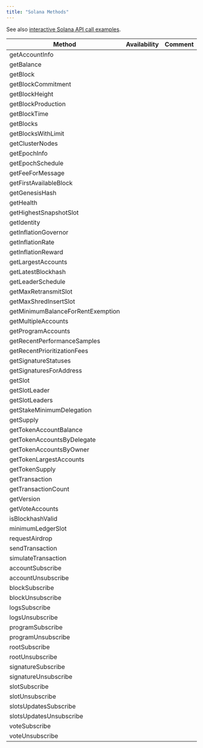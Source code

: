 ```yaml
---
title: "Solana Methods"
---
```


See also [interactive Solana API call examples](/api-reference/solana-getting-started).

| Method                            | Availability | Comment |
| --------------------------------- | ------------ | ------- |
| getAccountInfo                    | <Icon icon="square-check"  iconType="solid" />            |         |
| getBalance                        | <Icon icon="square-check"  iconType="solid" />            |         |
| getBlock                          | <Icon icon="square-check"  iconType="solid" />            |         |
| getBlockCommitment                | <Icon icon="square-check"  iconType="solid" />            |         |
| getBlockHeight                    | <Icon icon="square-check"  iconType="solid" />            |         |
| getBlockProduction                | <Icon icon="square-check"  iconType="solid" />            |         |
| getBlockTime                      | <Icon icon="square-check"  iconType="solid" />            |         |
| getBlocks                         | <Icon icon="square-check"  iconType="solid" />            |         |
| getBlocksWithLimit                | <Icon icon="square-check"  iconType="solid" />            |         |
| getClusterNodes                   | <Icon icon="square-check"  iconType="solid" />            |         |
| getEpochInfo                      | <Icon icon="square-check"  iconType="solid" />            |         |
| getEpochSchedule                  | <Icon icon="square-check"  iconType="solid" />            |         |
| getFeeForMessage                  | <Icon icon="square-check"  iconType="solid" />            |         |
| getFirstAvailableBlock            | <Icon icon="square-check"  iconType="solid" />            |         |
| getGenesisHash                    | <Icon icon="square-check"  iconType="solid" />            |         |
| getHealth                         | <Icon icon="square-check"  iconType="solid" />            |         |
| getHighestSnapshotSlot            | <Icon icon="square-check"  iconType="solid" />            |         |
| getIdentity                       | <Icon icon="square-check"  iconType="solid" />            |         |
| getInflationGovernor              | <Icon icon="square-check"  iconType="solid" />            |         |
| getInflationRate                  | <Icon icon="square-check"  iconType="solid" />            |         |
| getInflationReward                | <Icon icon="square-check"  iconType="solid" />            |         |
| getLargestAccounts                | <Icon icon="square-check"  iconType="solid" />            |         |
| getLatestBlockhash                | <Icon icon="square-check"  iconType="solid" />            |         |
| getLeaderSchedule                 | <Icon icon="square-check"  iconType="solid" />            |         |
| getMaxRetransmitSlot              | <Icon icon="square-check"  iconType="solid" />            |         |
| getMaxShredInsertSlot             | <Icon icon="square-check"  iconType="solid" />            |         |
| getMinimumBalanceForRentExemption | <Icon icon="square-check"  iconType="solid" />            |         |
| getMultipleAccounts               | <Icon icon="square-check"  iconType="solid" />            |         |
| getProgramAccounts                | <Icon icon="square-check"  iconType="solid" />            |         |
| getRecentPerformanceSamples       | <Icon icon="square-check"  iconType="solid" />            |         |
| getRecentPrioritizationFees       | <Icon icon="square-check"  iconType="solid" />            |         |
| getSignatureStatuses              | <Icon icon="square-check"  iconType="solid" />            |         |
| getSignaturesForAddress           | <Icon icon="square-check"  iconType="solid" />            |         |
| getSlot                           | <Icon icon="square-check"  iconType="solid" />            |         |
| getSlotLeader                     | <Icon icon="square-check"  iconType="solid" />            |         |
| getSlotLeaders                    | <Icon icon="square-check"  iconType="solid" />            |         |
| getStakeMinimumDelegation         | <Icon icon="square-check"  iconType="solid" />            |         |
| getSupply                         | <Icon icon="square-check"  iconType="solid" />            |         |
| getTokenAccountBalance            | <Icon icon="square-check"  iconType="solid" />            |         |
| getTokenAccountsByDelegate        | <Icon icon="square-check"  iconType="solid" />            |         |
| getTokenAccountsByOwner           | <Icon icon="square-check"  iconType="solid" />            |         |
| getTokenLargestAccounts           | <Icon icon="square-check"  iconType="solid" />            |         |
| getTokenSupply                    | <Icon icon="square-check"  iconType="solid" />            |         |
| getTransaction                    | <Icon icon="square-check"  iconType="solid" />            |         |
| getTransactionCount               | <Icon icon="square-check"  iconType="solid" />            |         |
| getVersion                        | <Icon icon="square-check"  iconType="solid" />            |         |
| getVoteAccounts                   | <Icon icon="square-check"  iconType="solid" />            |         |
| isBlockhashValid                  | <Icon icon="square-check"  iconType="solid" />            |         |
| minimumLedgerSlot                 | <Icon icon="square-check"  iconType="solid" />            |         |
| requestAirdrop                    | <Icon icon="xmark"  iconType="solid" />            |         |
| sendTransaction                   | <Icon icon="square-check"  iconType="solid" />            |         |
| simulateTransaction               | <Icon icon="square-check"  iconType="solid" />            |         |
| accountSubscribe                  | <Icon icon="square-check"  iconType="solid" />            |         |
| accountUnsubscribe                | <Icon icon="square-check"  iconType="solid" />            |         |
| blockSubscribe                    | <Icon icon="square-check"  iconType="solid" />            |         |
| blockUnsubscribe                  | <Icon icon="square-check"  iconType="solid" />            |         |
| logsSubscribe                     | <Icon icon="square-check"  iconType="solid" />            |         |
| logsUnsubscribe                   | <Icon icon="square-check"  iconType="solid" />            |         |
| programSubscribe                  | <Icon icon="square-check"  iconType="solid" />            |         |
| programUnsubscribe                | <Icon icon="square-check"  iconType="solid" />            |         |
| rootSubscribe                     | <Icon icon="square-check"  iconType="solid" />            |         |
| rootUnsubscribe                   | <Icon icon="square-check"  iconType="solid" />            |         |
| signatureSubscribe                | <Icon icon="square-check"  iconType="solid" />            |         |
| signatureUnsubscribe              | <Icon icon="square-check"  iconType="solid" />            |         |
| slotSubscribe                     | <Icon icon="square-check"  iconType="solid" />            |         |
| slotUnsubscribe                   | <Icon icon="square-check"  iconType="solid" />            |         |
| slotsUpdatesSubscribe             | <Icon icon="square-check"  iconType="solid" />            |         |
| slotsUpdatesUnsubscribe           | <Icon icon="square-check"  iconType="solid" />            |         |
| voteSubscribe                     | <Icon icon="square-check"  iconType="solid" />            |         |
| voteUnsubscribe                   | <Icon icon="square-check"  iconType="solid" />            |         |
